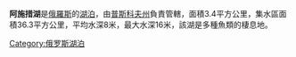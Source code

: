'''阿施措湖'''是[[俄羅斯|俄羅斯]]的[[湖泊|湖泊]]，由[[普斯科夫州|普斯科夫州]]負責管轄，面積3.4平方公里，集水區面積36.3平方公里，平均水深8米，最大水深16米，該湖是多種魚類的棲息地。

{{Russia-geo-stub}}
[[Category:俄罗斯湖泊|Category:俄罗斯湖泊]]